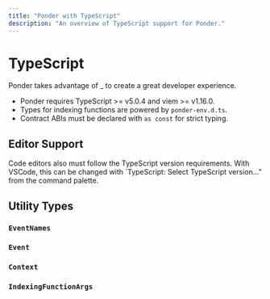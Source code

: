 ```yaml
---
title: "Ponder with TypeScript"
description: "An overview of TypeScript support for Ponder."
---
```


# TypeScript

Ponder takes advantage of _ to create a great developer experience. 

- Ponder requires TypeScript >= v5.0.4 and viem >= v1.16.0.
- Types for indexing functions are powered by `ponder-env.d.ts`.
- Contract ABIs must be declared with `as const` for strict typing.

## Editor Support

Code editors also must follow the TypeScript version requirements. With VSCode, this can be changed with `TypeScript: Select TypeScript version..." from the command palette.

## Utility Types

### `EventNames`

### `Event`

### `Context`

### `IndexingFunctionArgs`